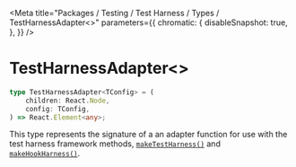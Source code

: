 
<Meta
    title="Packages / Testing / Test Harness / Types / TestHarnessAdapter<>"
    parameters={{
        chromatic: {
            disableSnapshot: true,
        },
    }}
/>

# TestHarnessAdapter\<>

```ts
type TestHarnessAdapter<TConfig> = (
    children: React.Node,
    config: TConfig,
) => React.Element<any>;
```

This type represents the signature of a an adapter function for use with the test harness framework methods, <a href="./?path=/docs/packages-testing-test-harness-exports-maketestharness--docs">`makeTestHarness()`</a> and <a href="./?path=/docs/packages-testing-test-harness-exports-makehookharness--docs">`makeHookHarness()`</a>.
